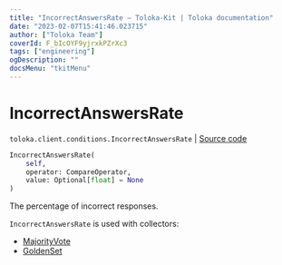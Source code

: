 ```yaml
---
title: "IncorrectAnswersRate — Toloka-Kit | Toloka documentation"
date: "2023-02-07T15:41:46.023715"
author: ["Toloka Team"]
coverId: F_bIcOYF9yjrxkPZrXc3
tags: ["engineering"]
ogDescription: ""
docsMenu: "tkitMenu"
---
```


# IncorrectAnswersRate
`toloka.client.conditions.IncorrectAnswersRate` | [Source code](https://github.com/Toloka/toloka-kit/blob/v1.1.3/src/client/conditions.py#L227)

```python
IncorrectAnswersRate(
    self,
    operator: CompareOperator,
    value: Optional[float] = None
)
```

The percentage of incorrect responses.

`IncorrectAnswersRate` is used with collectors:
- [MajorityVote](/docs/toloka-kit/reference/toloka.client.collectors.MajorityVote)
- [GoldenSet](/docs/toloka-kit/reference/toloka.client.collectors.GoldenSet)

